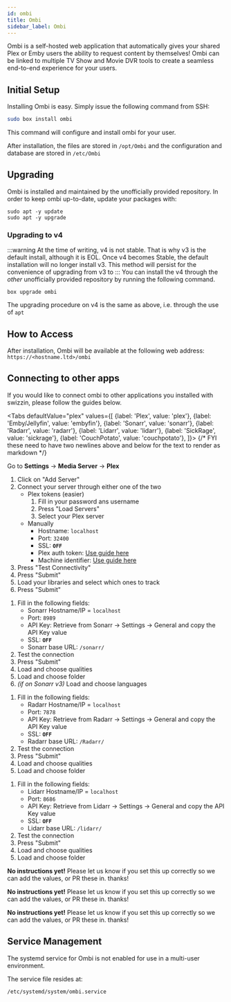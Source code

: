 ```yaml
---
id: ombi
title: Ombi
sidebar_label: Ombi
---
```


Ombi is a self-hosted web application that automatically gives your shared Plex or Emby users the ability to request content by themselves! Ombi can be linked to multiple TV Show and Movie DVR tools to create a seamless end-to-end experience for your users. 

## Initial Setup

Installing Ombi is easy. Simply issue the following command from SSH:

```bash main
sudo box install ombi
```

This command will configure and install ombi for your user.

After installation, the files are stored in `/opt/Ombi` and the configuration and database are stored in `/etc/Ombi`

## Upgrading

Ombi is installed and maintained by the unofficially provided repository. In order to keep ombi up-to-date, update your packages with:

```
sudo apt -y update
sudo apt -y upgrade
```

### Upgrading to v4
:::warning
At the time of writing, v4 is not stable. That is why v3 is the default install, although it is EOL.
Once v4 becomes Stable, the default installation will no longer install v3.
This method will persist for the convenience of upgrading from v3 to
:::
You can install the v4 through the _other_ unofficially provided repository by running the following command.
```
box upgrade ombi
```
The upgrading procedure on v4 is the same as above, i.e. through the use of `apt`

## How to Access

After installation, Ombi will be available at the following web address: `https://<hostname.ltd>/ombi`

## Connecting to other apps

If you would like to connect ombi to other applications you installed with swizzin, please follow the guides below.


<Tabs
  defaultValue="plex"
  values={[
    {label: 'Plex', value: 'plex'},
    {label: 'Emby/Jellyfin', value: 'embyfin'},
    {label: 'Sonarr', value: 'sonarr'},
    {label: 'Radarr', value: 'radarr'},
    {label: 'Lidarr', value: 'lidarr'},
    {label: 'SickRage', value: 'sickrage'},
    {label: 'CouchPotato', value: 'couchpotato'},
  ]}>
  {/* FYI these need to have two newlines above and below for the text to render as markdown */}
  <TabItem value="plex">


  Go to **Settings** -> **Media Server** -> **Plex**
  
  1. Click on "Add Server"
  2. Connect your server through either one of the two
     - Plex tokens (easier)
       1. Fill in your password ans username
       1. Press "Load Servers"
       1. Select your Plex server
     - Manually
       - Hostname: `localhost`
       - Port: `32400`
       - SSL: **`OFF`**
       - Plex auth token: [Use guide here](https://support.plex.tv/articles/204059436-finding-an-authentication-token-x-plex-token/)
       - Machine identifier: [Use guide here](https://forums.plex.tv/t/extract-machine-id-from-database-due-missing-preferences-xml/520080/3)
  3. Press "Test Connectivity"
  3. Press "Submit"
  4. Load your libraries and select which ones to track
  3. Press "Submit"  


  </TabItem>
  <TabItem value="sonarr">
  

  1. Fill in the following fields:
     - Sonarr Hostname/IP = `localhost`
     - Port: `8989`
     - API Key: Retrieve from Sonarr -> Settings -> General and copy the API Key value
     - SSL: **`OFF`**
     - Sonarr base URL: `/sonarr/`
  2. Test the connection
  3. Press "Submit"
  4. Load and choose qualities
  5. Load and choose folder
  6. _(if on Sonarr v3)_ Load and choose languages


  </TabItem>
    <TabItem value="radarr">
  

  1. Fill in the following fields:
     - Radarr Hostname/IP = `localhost`
     - Port: `7878`
     - API Key: Retrieve from Radarr -> Settings -> General and copy the API Key value
     - SSL: **`OFF`**
     - Radarr base URL: `/Radarr/`
  2. Test the connection
  3. Press "Submit"
  4. Load and choose qualities
  5. Load and choose folder


  </TabItem>    
  <TabItem value="lidarr">
  

  1. Fill in the following fields:
     - Lidarr Hostname/IP = `localhost`
     - Port: `8686`
     - API Key: Retrieve from Lidarr -> Settings -> General and copy the API Key value
     - SSL: **`OFF`**
     - Lidarr base URL: `/lidarr/`
  2. Test the connection
  3. Press "Submit"
  4. Load and choose qualities
  5. Load and choose folder


  </TabItem>
  <TabItem value="sickrage">
  

  
  **No instructions yet!** Please let us know if you set this up correctly so we can add the values, or PR these in. thanks!
  


  </TabItem>
  <TabItem value="couchpotato">
  

  
  **No instructions yet!** Please let us know if you set this up correctly so we can add the values, or PR these in. thanks!
  


  </TabItem>
    <TabItem value="embyfin">
  

  
  **No instructions yet!** Please let us know if you set this up correctly so we can add the values, or PR these in. thanks!
  


  </TabItem>

</Tabs>


## Service Management

The systemd service for Ombi is not enabled for use in a multi-user environment.

The service file resides at:

```bash main
/etc/systemd/system/ombi.service
```


<SystemdTabs service="ombi"/>

